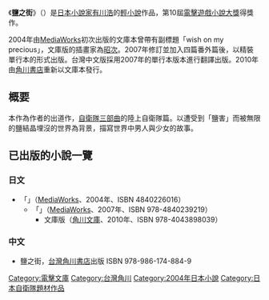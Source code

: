 {{Unreferenced |time=2011-02-02T07:14:01+00:00 }}
{{Infobox animanga/Headerofja
|title= 鹽之街
|image= 
|size= 
|caption= 
|japanese= 塩の街
|english= 
|kana= しおのまち
|romaji= Shio no Machi
|genre= 
}}
{{Infobox animanga/Novel
|輕小說= 是
|標題= 
|作者= [[有川浩|有川浩]]
|插圖= 
|出版社= {{flagicon|Japan}} [[MediaWorks|MediaWorks]]（2004年、2007年）<br/>{{flagicon|Japan}} [[角川書店|角川書店]]（2010年）<br/>{{flagicon|Taiwan}} [[台灣角川|台灣角川]]
|連載雜誌= 
|label= 
|發售日= {{flagicon|Japan}} 2004年2月25日（MediaWorks文庫本）<br/>{{flagicon|Japan}} 2007年6月30日（MediaWorks單行本）<br/>{{flagicon|Japan}} 2010年1月25日（角川書店文庫本）<br/>{{flagicon|Taiwan}} 2008年12月26日
|開始= 
|結束= 
|冊數= 1
|話數= 
|其他= 
}}
{{Infobox animanga/Footerofja}}
《'''鹽之街'''》（{{lang-ja|塩の街}}）是[[日本|日本]][[小說家|小說家]][[有川浩|有川浩]]的[[輕小說|輕小說]]作品，第10屆[[電擊遊戲小說大獎|電擊遊戲小說大獎]]得獎作。

2004年由[[MediaWorks|MediaWorks]]初次出版的文庫本曾帶有副標題「wish on my precious」，文庫版的插畫家為[[昭次|昭次]]。2007年修訂並加入四篇番外篇後，以精裝單行本的形式出版。台灣中文版採用2007年的單行本版本進行翻譯出版。2010年由[[角川書店|角川書店]]重新以文庫本發行。

== 概要 ==
本作為作者的出道作，[[自衛隊三部曲|自衛隊三部曲]]的陸上自衛隊篇。以遭受到「鹽害」而被無限的鹽結晶埋沒的世界為背景，描寫世界中男人與少女的故事。

== 已出版的小說一覽 ==
=== 日文 ===
* 「{{lang|ja|塩の街 wish on my precious}}」（[[MediaWorks|MediaWorks]]、2004年、ISBN 4840226016）
** 「{{lang|ja|塩の街}}」（[[MediaWorks|MediaWorks]]、2007年、ISBN 978-4840239219）
***文庫版（[[角川文庫|角川文庫]]、2010年、ISBN 978-4043898039）

=== 中文 ===
* 鹽之街，[[台灣角川|台灣角川書店]]出版 ISBN 978-986-174-884-9
{{DEFAULTSORT:Shio no Machi}}
{{電擊小說大獎}}
[[Category:電擊文庫|Category:電擊文庫]]
[[Category:台灣角川|Category:台灣角川]]
[[Category:2004年日本小說|Category:2004年日本小說]]
[[Category:日本自衛隊題材作品|Category:日本自衛隊題材作品]]